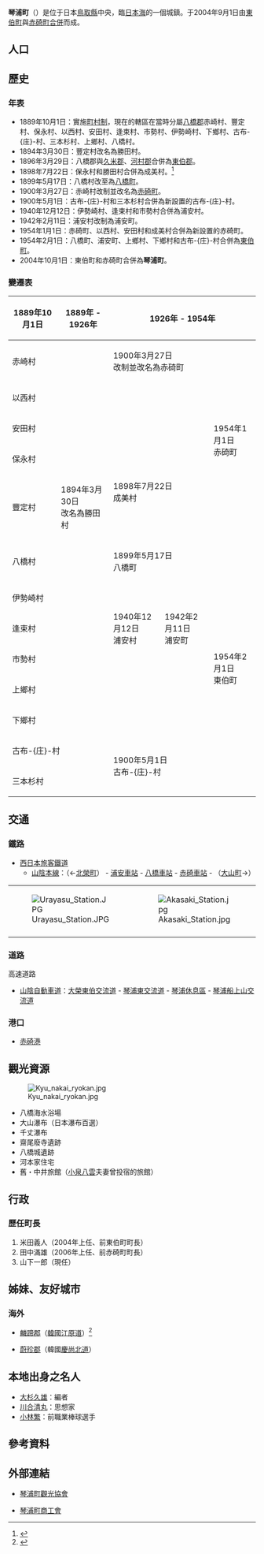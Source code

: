 {{日本町村
| 自治體名=琴浦
| 町村=町
| 圖像 = [[File:Daisendaki_02.jpg|240px]]
| 圖像說明=[[大山瀑布|大山瀑布]]
| 町村章=
| 日文原名=琴浦町
| 平假名=ことうらちょう
| 羅馬字拼音=Kotoura-chō
| 都道府縣=鳥取縣
| 支廳=
| 郡=東伯郡
| 編號=31371-8
| 面積=139.90
| 邊界未定=
| 人口=19,040
| 統計時間=2011年12月1日
| 自治體=[[倉吉市|倉吉市]]、[[北榮町|北榮町]]、[[大山町|大山町]]、[[江府町|江府町]]
| 樹=[[山毛欅|山毛欅]]
| 花=[[櫻花|櫻花]]
| 鳥=[[普通翠鳥|普通翠鳥]]
| 其他象徵物=魚
| 其他象徵=[[飛魚|飛魚]]
| 首長=山下一郎
| 議員數=19
| 郵遞區號=639-2392
| 所在地=東伯郡琴浦町大字德萬591番地2<br>[[File:Kotoura_town_office.jpg|210px]]
| 電話號碼=858-52-2111
| 外部連結=http://www.town.kotoura.tottori.jp/
| 經度=
| 緯度=
| 地圖=[[File:Kotoura_in_Tottori_Prefecture_Ja.svg|250px]]
| 註記=人口：[http://www.town.kotoura.tottori.jp/cms/index1168.html 琴浦町官方網頁]
}}
'''琴浦町'''（{{jpn|j=琴浦町|hg=ことうらちょう|rm=Kotoura chō|f=y}}）是位于日本[[鳥取縣|鳥取縣]]中央，臨[[日本海|日本海]]的一個城鎮。于2004年9月1日由[[東伯町|東伯町]]與[[赤碕町|赤碕町]][[市町村合併|合併]]而成。

== 人口 ==

{{日本人口統計| location=Kotoura, Tottori}}

==歷史==
===年表===
* 1889年10月1日：實施[[町村制|町村制]]，現在的轄區在當時分屬[[八橋郡|八橋郡]]赤崎村、豐定村、保永村、以西村、安田村、逢束村、市勢村、伊勢崎村、下鄉村、古布-{庄}-村、三本杉村、上鄉村、八橋村。
* 1894年3月30日：豐定村改名為勝田村。
* 1896年3月29日：八橋郡與[[久米郡_(鳥取縣)|久米郡]]、[[河村郡|河村郡]]合併為[[東伯郡|東伯郡]]。
* 1898年7月22日：保永村和勝田村合併為成美村。<ref>{{Cite web| publisher=琴浦町公所| title=琴浦町の概要| url=http://www.town.kotoura.tottori.jp/cms/index1146.html| language=ja| accessdate=2012-01-04| archive-date=2012-05-07| archive-url=https://www.webcitation.org/67UXGHJqm?url=http://www.town.kotoura.tottori.jp/cms/index1146.html| dead-url=no}}</ref>
* 1899年5月17日：八橋村改至為[[八橋町|八橋町]]。
* 1900年3月27日：赤崎村改制並改名為[[赤碕町|赤碕町]]。
* 1900年5月1日：古布-{庄}-村和三本杉村合併為新設置的古布-{庄}-村。
* 1940年12月12日：伊勢崎村、逢束村和市勢村合併為浦安村。
* 1942年2月11日：浦安村改制為浦安町。
* 1954年1月1日：赤碕町、以西村、安田村和成美村合併為新設置的赤碕町。
* 1954年2月1日：八橋町、浦安町、上鄉村、下鄉村和古布-{庄}-村合併為[[東伯町|東伯町]]。
* 2004年10月1日：東伯町和赤碕町合併為'''琴浦町'''。

===變遷表===
{| class="wikitable" style="font-size:x-small"
! 1889年10月1日
! colspan=2 | 1889年 - 1926年
! colspan=3 | 1926年 - 1954年
! 1955年 - 1989年
! 1989年 - 現在
! 現在
|-
| colspan=2 | 赤崎村
| colspan=3 | 1900年3月27日<br />改制並改名為赤碕町
| rowspan=5 colspan=2 | 1954年1月1日<br />赤碕町
| style="background-color:#6ff;" rowspan=13 colspan=2 | 2004年9月1日<br />琴浦町
|-
| colspan=5 | 以西村
|-
| colspan=5 | 安田村
|-
| colspan=2 | 保永村
| rowspan=2 colspan=3 | 1898年7月22日<br />成美村
|-
| 豐定村
| 1894年3月30日<br />改名為勝田村
|-
| colspan=2 | 八橋村
| colspan=3 | 1899年5月17日<br />八橋町
| rowspan=8 colspan=2 | 1954年2月1日<br />東伯町
|-
| colspan=3 | 伊勢崎村
| rowspan=3 | 1940年12月12日<br />浦安村
| rowspan=3 | 1942年2月11日<br />浦安町
|-
| colspan=3 | 逢束村
|-
| colspan=3 | 市勢村
|-
| colspan=5 | 上鄉村
|-
| colspan=5 | 下鄉村
|-
| colspan=2 | 古布-{庄}-村
| rowspan=2 colspan=3 | 1900年5月1日<br />古布-{庄}-村
|-
| colspan=2 | 三本杉村
|}

== 交通 ==
=== 鐵路 ===
* [[西日本旅客鐵道|西日本旅客鐵道]]
** [[山陰本線|山陰本線]]：（←[[北榮町|北榮町]]） - [[浦安車站_(鳥取縣)|浦安車站]] - [[八橋車站|八橋車站]] - [[赤碕車站|赤碕車站]] - （[[大山町|大山町]]→）

{| border=0
|-
| [[File:Urayasu_Station.JPG|thumb]] || [[File:Akasaki_Station.jpg|thumb]]
|-
|}

=== 道路 ===
; 高速道路
* [[山陰自動車道|山陰自動車道]]：[[大榮東伯交流道|大榮東伯交流道]] - [[琴浦東交流道|琴浦東交流道]] - [[琴浦休息區|琴浦休息區]] - [[琴浦船上山交流道|琴浦船上山交流道]]

=== 港口 ===
* [[赤碕港|赤碕港]]

==觀光資源==
[[File:Kyu_nakai_ryokan.jpg|thumb]]
* 八橋海水浴場
* 大山瀑布（日本瀑布百選）
* 千丈瀑布
* 齋尾廢寺遺跡
* 八橋城遺跡
* 河本家住宅
* 舊・中井旅館（[[小泉八雲|小泉八雲]]夫妻曾投宿的旅館）

==行政==
===歷任町長===
# 米田義人（2004年上任、前東伯町町長）
# 田中滿雄（2006年上任、前赤碕町町長）
# 山下一郎（現任）

==姊妹、友好城市==
===海外===
* {{Flagicon|KOR}} [[麟蹄郡|麟蹄郡]]（[[韓國|韓國]][[江原道_(韓國)|江原道]]）<ref>{{Cite web| publisher=琴浦町公所| title=韓国との友好交流| url=http://www.town.kotoura.tottori.jp/cms/page2356.html| language=ja| accessdate=2012-01-04| deadurl=yes| archiveurl=https://web.archive.org/web/20121113224222/http://www.town.kotoura.tottori.jp/cms/page2356.html| archivedate=2012-11-13}}</ref>
* {{Flagicon|KOR}} [[蔚珍郡|蔚珍郡]]（韓國[[慶尚北道|慶尚北道]]）

== 本地出身之名人 ==
* [[大杉久雄|大杉久雄]]：編者
* [[川合清丸|川合清丸]]：思想家
* [[小林繁|小林繁]]：前職業棒球選手

== 參考資料 ==
{{Reflist}}

==外部連結==
{{commonscat|Kotoura, Tottori}}
* {{Ja}} [http://www.kotoura-kankou.com/ 琴浦町觀光協會] {{Wayback|url=http://www.kotoura-kankou.com/ |date=20201124120100 }}
* {{Ja}} [https://web.archive.org/web/20110723212048/http://www.infosakyu.ne.jp/kotosho/ 琴浦町商工會]

{{鳥取縣}}
